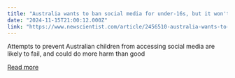 ```yaml
---
title: "Australia wants to ban social media for under-16s, but it won't work"
date: "2024-11-15T21:00:12.000Z"
link: "https://www.newscientist.com/article/2456510-australia-wants-to-ban-social-media-for-under-16s-but-it-wont-work/?utm_campaign=RSS%7CNSNS&utm_source=NSNS&utm_medium=RSS&utm_content=technology"
---
```


Attempts to prevent Australian children from accessing social media are likely to fail, and could do more harm than good

[Read more](https://www.newscientist.com/article/2456510-australia-wants-to-ban-social-media-for-under-16s-but-it-wont-work/?utm_campaign=RSS%7CNSNS&utm_source=NSNS&utm_medium=RSS&utm_content=technology)
